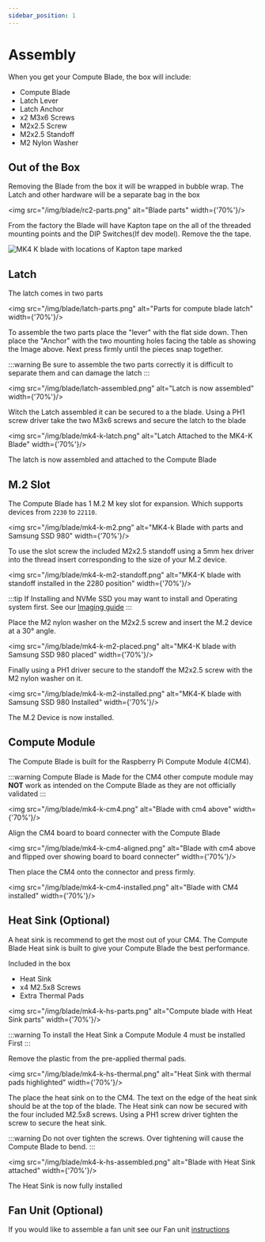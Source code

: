 ```yaml
---
sidebar_position: 1
---
```


# Assembly

When you get your Compute Blade, the box will include:
- Compute Blade
- Latch Lever
- Latch Anchor
- x2 M3x6 Screws
- M2x2.5 Screw
- M2x2.5 Standoff
- M2 Nylon Washer

## Out of  the Box

Removing the Blade from the box it will be wrapped in bubble wrap. The Latch and other hardware will be a separate bag in the box

<img src="/img/blade/rc2-parts.png" alt="Blade parts" width={'70%'}/>

From the factory the Blade will have Kapton tape on the all of the threaded mounting points and the DIP Switches(If dev model). Remove the the tape.

<img src="/img/blade/mk4-k-kapton.png" alt="MK4 K blade with locations of Kapton tape marked"/>

## Latch

The latch comes in two parts

<img src="/img/blade/latch-parts.png" alt="Parts for compute blade latch" width={'70%'}/>

To assemble the two parts place the "lever" with the flat side down. Then place the "Anchor" with the two mounting holes facing the table as showing the Image above.
Next press firmly until the pieces snap together.

:::warning
Be sure to assemble the two parts correctly it is difficult to separate them and can damage the latch
:::

<img src="/img/blade/latch-assembled.png" alt="Latch is now assembled" width={'70%'}/>

Witch the Latch assembled it can be secured to a the blade. Using a PH1 screw driver take the two M3x6 screws and secure the latch to the blade

<img src="/img/blade/mk4-k-latch.png" alt="Latch Attached to the MK4-K Blade" width={'70%'}/>

The latch is now assembled and attached to the Compute Blade

## M.2 Slot

The Compute Blade has 1 M.2 M key slot for expansion. Which supports devices from `2230` to `22110`.

<img src="/img/blade/mk4-k-m2.png" alt="MK4-k Blade with parts and Samsung SSD 980" width={'70%'}/>

To use the slot screw the included M2x2.5 standoff using a 5mm hex driver into the thread insert corresponding to the size of your M.2 device.

<img src="/img/blade/mk4-k-m2-standoff.png" alt="MK4-K blade with standoff installed in the 2280 position" width={'70%'}/>

:::tip
If Installing and NVMe SSD you may want to install and Operating system first. See our [Imaging guide](/blade/getting-started/image?boot=ssd)
:::

Place the M2 nylon washer on the M2x2.5 screw and insert the M.2 device at a 30° angle.

<img src="/img/blade/mk4-k-m2-placed.png" alt="MK4-K blade with Samsung SSD 980 placed" width={'70%'}/>

Finally using a PH1 driver secure to the standoff the M2x2.5 screw with the M2 nylon washer on it.

<img src="/img/blade/mk4-k-m2-installed.png" alt="MK4-K blade with Samsung SSD 980 Installed" width={'70%'}/>

The M.2 Device is now installed.

## Compute Module

The Compute Blade is built for the Raspberry Pi Compute Module 4(CM4). 

:::warning
Compute Blade is Made for the CM4 other compute module may **NOT** work as intended on the Compute Blade as they are not officially validated
:::

<img src="/img/blade/mk4-k-cm4.png" alt="Blade with cm4 above" width={'70%'}/>

Align the CM4 board to board connecter with the Compute Blade

<img src="/img/blade/mk4-k-cm4-aligned.png" alt="Blade with cm4 above and flipped over showing board to board connecter" width={'70%'}/>

Then place the CM4 onto the connector and press firmly.

<img src="/img/blade/mk4-k-cm4-installed.png" alt="Blade with CM4 installed" width={'70%'}/>

## Heat Sink (Optional)

A heat sink is recommend to get the most out of your CM4. The Compute Blade Heat sink is built to give your Compute Blade the best performance.

Included in the box
- Heat Sink
- x4 M2.5x8 Screws
- Extra Thermal Pads

<img src="/img/blade/mk4-k-hs-parts.png" alt="Compute blade with Heat Sink parts" width={'70%'}/>


:::warning
To install the Heat Sink a Compute Module 4 must be installed First
:::
 
 Remove the plastic  from the pre-applied thermal pads.

<img src="/img/blade/mk4-k-hs-thermal.png" alt="Heat Sink with thermal pads highlighted" width={'70%'}/>

The place the heat sink on to the CM4. The text on the edge of the heat sink should be at the top of the blade.
The Heat sink can now be secured with the four included M2.5x8 screws. Using a PH1 screw driver tighten the screw to secure the heat sink.

:::warning
Do not over tighten the screws. Over tightening will cause the Compute Blade to bend.
:::

<img src="/img/blade/mk4-k-hs-assembled.png" alt="Blade with Heat Sink attached" width={'70%'}/>

The Heat Sink is now fully installed

## Fan Unit (Optional)

If you would like to assemble a fan unit see our Fan unit [instructions](/fan-unit/assembly)
